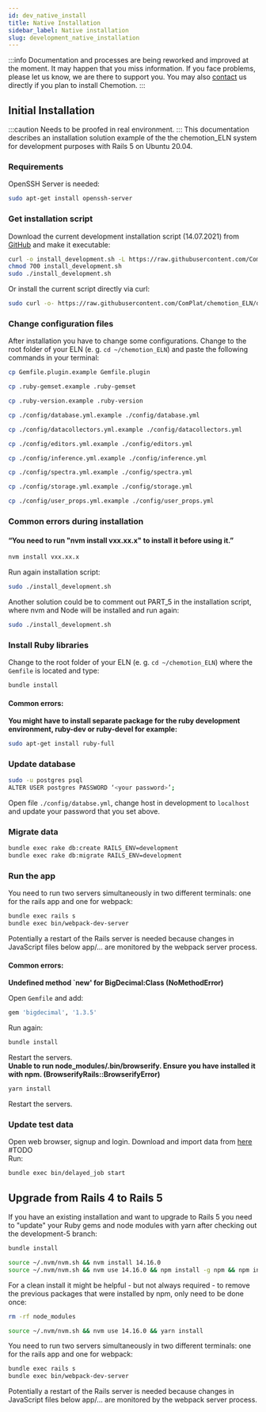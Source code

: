 ```yaml
---
id: dev_native_install
title: Native Installation
sidebar_label: Native installation
slug: development_native_installation
---
```


:::info
Documentation and processes are being reworked and improved at the moment. It may happen that you miss information. If you face problems, please let us know, we are there to support you. You may also [contact](specific_contact) us directly if you plan to install Chemotion. 
:::

## Initial Installation
:::caution
Needs to be proofed in real environment.
:::
This documentation describes an installation solution example of the the chemotion_ELN system for development purposes with Rails 5 on Ubuntu 20.04.  
### Requirements
OpenSSH Server is needed:
```sh
sudo apt-get install openssh-server
```
### Get installation script
Download the current development installation script (14.07.2021) from [GitHub](https://github.com/ComPlat/chemotion_ELN/tree/development-5/scripts) and make it executable:
```sh
curl -o install_development.sh -L https://raw.githubusercontent.com/ComPlat/chemotion_ELN/development-5/scripts/install_development.sh
chmod 700 install_development.sh
sudo ./install_development.sh
```
Or install the current script directly via curl:
```sh
sudo curl -o- https://raw.githubusercontent.com/ComPlat/chemotion_ELN/development-5/scripts/install_development.sh | bash
```
### Change configuration files
After installation you have to change some configurations. Change to the root folder of your ELN (e. g. `cd ~/chemotion_ELN`) and paste the following commands in your terminal:
```sh
cp Gemfile.plugin.example Gemfile.plugin

cp .ruby-gemset.example .ruby-gemset

cp .ruby-version.example .ruby-version

cp ./config/database.yml.example ./config/database.yml

cp ./config/datacollectors.yml.example ./config/datacollectors.yml

cp ./config/editors.yml.example ./config/editors.yml

cp ./config/inference.yml.example ./config/inference.yml

cp ./config/spectra.yml.example ./config/spectra.yml

cp ./config/storage.yml.example ./config/storage.yml

cp ./config/user_props.yml.example ./config/user_props.yml
```
### Common errors during installation
#### “You need to run "nvm install vxx.xx.x" to install it before using it.”
```sh
nvm install vxx.xx.x
```
Run again installation script:
```sh
sudo ./install_development.sh
```
Another solution could be to comment out PART_5 in the installation script, where nvm and Node will be installed and run again:
```sh
sudo ./install_development.sh
```
### Install Ruby libraries
Change to the root folder of your ELN (e. g. `cd ~/chemotion_ELN`) where the `Gemfile` is located and type:
```sh
bundle install
```
#### Common errors:
<b>You might have to install separate package for the ruby development environment, ruby-dev or ruby-devel for example:</b>


```sh
sudo apt-get install ruby-full
```
### Update database
```sh
sudo -u postgres psql
ALTER USER postgres PASSWORD ‘<your password>’;
```
Open file `./config/databse.yml`, change host in development to `localhost` and update your password that you set above.
### Migrate data
```sh
bundle exec rake db:create RAILS_ENV=development
bundle exec rake db:migrate RAILS_ENV=development
```
### Run the app
You need to run two servers simultaneously in two different terminals: one for the rails app and one for webpack:
```sh
bundle exec rails s
bundle exec bin/webpack-dev-server
```
Potentially a restart of the Rails server is needed because changes in JavaScript files below app/… are monitored by the webpack server process.
#### Common errors:
<b>Undefined method `new' for BigDecimal:Class (NoMethodError)</b>

    
Open `Gemfile` and add:
```sh
gem 'bigdecimal', '1.3.5'
```
Run again:
```sh
bundle install
```
Restart the servers.  
<b>Unable to run node_modules/.bin/browserify. Ensure you have installed it with npm. (BrowserifyRails::BrowserifyError)</b>


```sh
yarn install
```
Restart the servers. 
### Update test data
Open web browser, signup and login. Download and import data from [here](https://bwsyncandshare.kit.edu/s/kzpd8B5XdjMQ8gw) #TODO  
Run:  
```sh
bundle exec bin/delayed_job start
```  
## Upgrade from Rails 4 to Rails 5
If you have an existing installation and want to upgrade to Rails 5 you need to "update" your Ruby gems and node modules with yarn after checking out the development-5 branch:
```sh
bundle install
```
```sh
source ~/.nvm/nvm.sh && nvm install 14.16.0
source ~/.nvm/nvm.sh && nvm use 14.16.0 && npm install -g npm && npm install -g yarn && yarn install
```
For a clean install it might be helpful - but not always required - to remove the previous packages that were installed by npm, only need to be done once:
```sh
rm -rf node_modules
```
```sh
source ~/.nvm/nvm.sh && nvm use 14.16.0 && yarn install
```
You need to run two servers simultaneously in two different terminals: one for the rails app and one for webpack:
```sh
bundle exec rails s
bundle exec bin/webpack-dev-server
```
Potentially a restart of the Rails server is needed because changes in JavaScript files below app/… are monitored by the webpack server process.